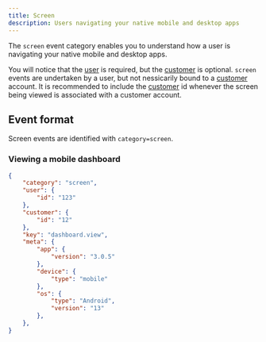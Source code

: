 ```yaml
---
title: Screen
description: Users navigating your native mobile and desktop apps
---
```


The `screen` event category enables you to understand how a user is navigating your native mobile and desktop apps.

You will notice that the [user](/core-resources/user) is required, but the [customer](/core-resources/customer) is optional. `screen` events are undertaken by a user, but not nessicarily bound to a [customer](/core-resources/customer) account. It is recommended to include the [customer](/core-resources/customer) id whenever the screen being viewed is associated with a customer account.

## Event format

Screen events are identified with `category=screen`.

### Viewing a mobile dashboard

```json
{
    "category": "screen",
    "user": { 
        "id": "123" 
    },
    "customer": { 
        "id": "12"
    },
    "key": "dashboard.view",
    "meta": {
        "app": {
            "version": "3.0.5"
        },
        "device": {
            "type": "mobile"
        },
        "os": {
            "type": "Android",
            "version": "13"
        },
    },
}
```